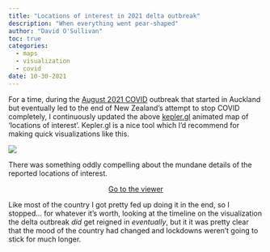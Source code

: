 ```yaml
---
title: "Locations of interest in 2021 delta outbreak"
description: "When everything went pear-shaped"
author: "David O'Sullivan"
toc: true
categories:
  - maps
  - visualization
  - covid
date: 10-30-2021
---
```


For a time, during the [August 2021 COVID](https://en.wikipedia.org/wiki/Timeline_of_the_COVID-19_pandemic_in_New_Zealand_(2021)#August_2021) outbreak that started in Auckland but eventually led to the end of New Zealand's attempt to stop COVID completely, I continuously updated the above [kepler.gl](https://kepler.gl/) animated map of 'locations of interest'. Kepler.gl is a nice tool which I'd recommend for making quick visualizations like this.

![](locations-of-interest.png)

There was something oddly compelling about the mundane details of the reported locations of interest.

::: {style="text-align:center;"}
[Go to the viewer](https://southosullivan.com/misc/loi.html){.button-link target="_blank"}
:::

Like most of the country I got pretty fed up doing it in the end, so I stopped... for whatever it's worth, looking at the timeline on the visualization the delta outbreak _did_ get reigned in _eventually_, but it it was pretty clear that the mood of the country had changed and lockdowns weren't going to stick for much longer.
